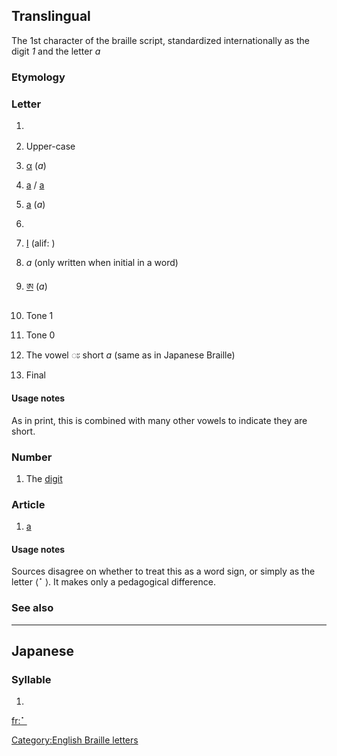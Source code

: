 {{Braille character info|hex=2801|name=Braille Pattern Dots-1|image=[[Image:Braille A1.svg|50px]]}}
{{also|1|a|•|⠂|⠄}}
==Translingual==
The 1st character of the braille script, standardized internationally as the digit ''1'' and the letter ''a''

===Etymology===
{{Brai-ety}}

===Letter===
{{mul-letter|sc=Brai}}

# {{context|Braille}} {{term|a}}
# {{context|Braille|often preceded by capital sign [[⠠]]}} Upper-case {{term|A}}
# {{context|Greek Braille}} [[α]] (''a'')
# {{context|Yugoslav Braille}} [[a]] / [[а]]
# {{context|Russian Braille}} [[а]] (''a'')
# {{context|Hebrew Braille}} {{term|sc=Hebr|א|tr=aleph: ’}}
# {{context|Arabic Braille}} [[ا‎]] (alif: ''{{unicode|ʾ}}'')
# {{context|Bharati braille}} ''a'' (only written when initial in a word)
# {{context|Tibetan Braille}} [[ཨ]] (''a'')
# {{context|Chinese Braille}} Tone 1
# {{context|Taiwan Braille}} Tone 0
# {{context|Thai Braille}} The vowel ◌ะ short ''a'' (same as in Japanese Braille)
# {{context|Korean Braille}} Final {{term|sc=Hang|ㄱ|tr=g/k}}

====Usage notes====
{{context|Thai Braille}} As in print, this is combined with many other vowels to indicate they are short.

===Number===
{{mul-number|sc=Brai}}

# {{context|Braille|often preceded by number sign [[⠼]]}} The [[digit]] {{term|1}}

===Article===
{{head|mul|article}}

# {{context|English Braille}} [[a]]

====Usage notes====
Sources disagree on whether to treat this as a word sign, or simply as the letter ⟨⠁⟩. It makes only a pedagogical difference.

===See also===
{{Brai-script}}

----

==Japanese==
===Syllable===
{{ja-syllable|a|sc=Brai}}

# {{Brai-def|Jpan|あ|ア|a}}

[[Category:English Braille letters]]

[[fr:⠁]]